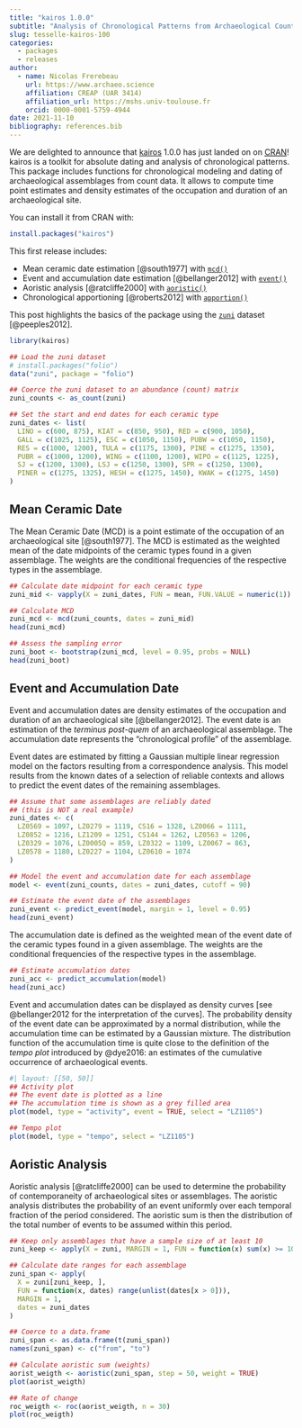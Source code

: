 ```yaml
---
title: "kairos 1.0.0"
subtitle: "Analysis of Chronological Patterns from Archaeological Count Data"
slug: tesselle-kairos-100
categories:
  - packages
  - releases
author:
  - name: Nicolas Frerebeau
    url: https://www.archaeo.science
    affiliation: CREAP (UAR 3414)
    affiliation_url: https://mshs.univ-toulouse.fr
    orcid: 0000-0001-5759-4944
date: 2021-11-10
bibliography: references.bib
---
```


We are delighted to announce that [kairos](https://packages.tesselle.org/kairos/) 1.0.0 has just landed on on [<abbr title="Comprehensive R Archive Network">CRAN</abbr>](https://cran.r-project.org/)! kairos is a toolkit for absolute dating and analysis of chronological patterns. This package includes functions for chronological modeling and dating of archaeological assemblages from count data. It allows to compute time point estimates and density estimates of the occupation and duration of an archaeological site.

You can install it from CRAN with:

```r
install.packages("kairos")
```

This first release includes:

* Mean ceramic date estimation [@south1977] with [`mcd()`](https://packages.tesselle.org/kairos/reference/mcd.html)
* Event and accumulation date estimation [@bellanger2012] with [`event()`](https://packages.tesselle.org/kairos/reference/event.html)
* Aoristic analysis [@ratcliffe2000] with [`aoristic()`](https://packages.tesselle.org/kairos/reference/aoristic.html)
* Chronological apportioning [@roberts2012] with [`apportion()`](https://packages.tesselle.org/kairos/reference/apportion.html)

This post highlights the basics of the package using the [`zuni`](https://packages.tesselle.org/folio/reference/zuni.html) dataset [@peeples2012].

```r
library(kairos)
```

```r
## Load the zuni dataset
# install.packages("folio")
data("zuni", package = "folio")

## Coerce the zuni dataset to an abundance (count) matrix
zuni_counts <- as_count(zuni)

## Set the start and end dates for each ceramic type
zuni_dates <- list(
  LINO = c(600, 875), KIAT = c(850, 950), RED = c(900, 1050), 
  GALL = c(1025, 1125), ESC = c(1050, 1150), PUBW = c(1050, 1150),
  RES = c(1000, 1200), TULA = c(1175, 1300), PINE = c(1275, 1350),
  PUBR = c(1000, 1200), WING = c(1100, 1200), WIPO = c(1125, 1225),
  SJ = c(1200, 1300), LSJ = c(1250, 1300), SPR = c(1250, 1300),
  PINER = c(1275, 1325), HESH = c(1275, 1450), KWAK = c(1275, 1450)
)
```

## Mean Ceramic Date

The Mean Ceramic Date (MCD) is a point estimate of the occupation of an archaeological site [@south1977]. The MCD is estimated as the weighted mean of the date midpoints of the ceramic types found in a given assemblage. The weights are the conditional frequencies of the respective types in the assemblage.

```r
## Calculate date midpoint for each ceramic type
zuni_mid <- vapply(X = zuni_dates, FUN = mean, FUN.VALUE = numeric(1))

## Calculate MCD
zuni_mcd <- mcd(zuni_counts, dates = zuni_mid)
head(zuni_mcd)

## Assess the sampling error
zuni_boot <- bootstrap(zuni_mcd, level = 0.95, probs = NULL)
head(zuni_boot)
```

## Event and Accumulation Date

Event and accumulation dates are density estimates of the occupation and duration of an archaeological site [@bellanger2012]. The event date is an estimation of the *terminus post-quem* of an archaeological assemblage. The accumulation date represents the "chronological profile" of the assemblage. 

Event dates are estimated by fitting a Gaussian multiple linear regression model on the factors resulting from a correspondence analysis. This model results from the known dates of a selection of reliable contexts and allows to predict the event dates of the remaining assemblages.

```r
## Assume that some assemblages are reliably dated 
## (this is NOT a real example)
zuni_dates <- c(
  LZ0569 = 1097, LZ0279 = 1119, CS16 = 1328, LZ0066 = 1111,
  LZ0852 = 1216, LZ1209 = 1251, CS144 = 1262, LZ0563 = 1206,
  LZ0329 = 1076, LZ0005Q = 859, LZ0322 = 1109, LZ0067 = 863,
  LZ0578 = 1180, LZ0227 = 1104, LZ0610 = 1074
)

## Model the event and accumulation date for each assemblage
model <- event(zuni_counts, dates = zuni_dates, cutoff = 90)

## Estimate the event date of the assemblages
zuni_event <- predict_event(model, margin = 1, level = 0.95)
head(zuni_event)
```

The accumulation date is defined as the weighted mean of the event date of the ceramic types found in a given assemblage. The weights are the conditional frequencies of the respective types in the assemblage.

```r
## Estimate accumulation dates
zuni_acc <- predict_accumulation(model)
head(zuni_acc)
```

Event and accumulation dates can be displayed as density curves [see @bellanger2012 for the interpretation of the curves]. The probability density of the event date can be approximated by a normal distribution, while the accumulation time can be estimated by a Gaussian mixture. The distribution function of the accumulation time is quite close to the definition of the *tempo plot* introduced by @dye2016: an estimates of the cumulative occurrence of archaeological events.

```r
#| layout: [[50, 50]]
## Activity plot
## The event date is plotted as a line
## The accumulation time is shown as a grey filled area
plot(model, type = "activity", event = TRUE, select = "LZ1105")

## Tempo plot
plot(model, type = "tempo", select = "LZ1105")
```

## Aoristic Analysis

Aoristic analysis [@ratcliffe2000] can be used to determine the probability of contemporaneity of archaeological sites or assemblages. The aoristic analysis distributes the probability of an event uniformly over each temporal fraction of the period considered. The aoristic sum is then the distribution of the total number of events to be assumed within this period.

```r
## Keep only assemblages that have a sample size of at least 10
zuni_keep <- apply(X = zuni, MARGIN = 1, FUN = function(x) sum(x) >= 10)

## Calculate date ranges for each assemblage
zuni_span <- apply(
  X = zuni[zuni_keep, ],
  FUN = function(x, dates) range(unlist(dates[x > 0])),
  MARGIN = 1,
  dates = zuni_dates
)

## Coerce to a data.frame
zuni_span <- as.data.frame(t(zuni_span))
names(zuni_span) <- c("from", "to")

## Calculate aoristic sum (weights)
aorist_weigth <- aoristic(zuni_span, step = 50, weight = TRUE)
plot(aorist_weigth)
```

```r
## Rate of change
roc_weigth <- roc(aorist_weigth, n = 30)
plot(roc_weigth)
```

